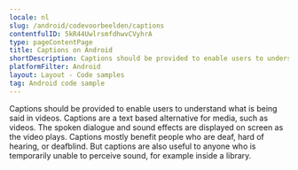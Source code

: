 ```yaml
---
locale: nl
slug: /android/codevoorbeelden/captions
contentfulID: 5kR44UwlrsmfdhwvCVyhrA
type: pageContentPage
title: Captions on Android
shortDescription: Captions should be provided to enable users to understand what is being said in videos.
platformFilter: Android
layout: Layout - Code samples
tag: Android code sample
---
```


Captions should be provided to enable users to understand what is being said in videos. Captions are a text based alternative for media, such as videos. The spoken dialogue and sound effects are displayed on screen as the video plays. Captions mostly benefit people who are deaf, hard of hearing, or deafblind. But captions are also useful to anyone who is temporarily unable to perceive sound, for example inside a library.

<CodeSample id="media-captions" locale="nl" platform="android"/>